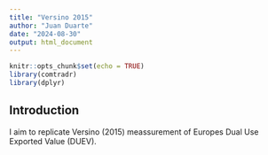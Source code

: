 ```yaml
---
title: "Versino 2015"
author: "Juan Duarte"
date: "2024-08-30"
output: html_document
---
```


```r
knitr::opts_chunk$set(echo = TRUE)
library(comtradr)
library(dplyr)
```

## Introduction
I aim to replicate Versino (2015) meassurement of Europes Dual Use Exported Value (DUEV).
